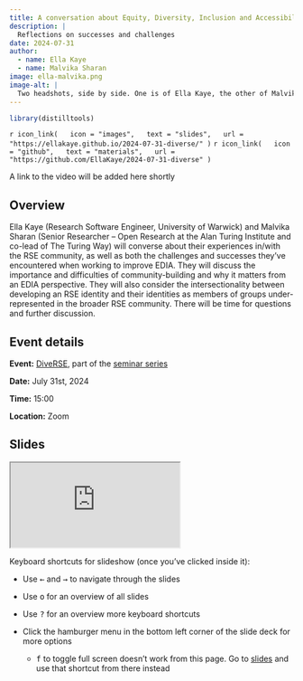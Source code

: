 ```yaml
---
title: A conversation about Equity, Diversity, Inclusion and Accessibility (EDIA) in the RSE community
description: |
  Reflections on successes and challenges
date: 2024-07-31
author: 
  - name: Ella Kaye
  - name: Malvika Sharan
image: ella-malvika.png
image-alt: |
  Two headshots, side by side. One is of Ella Kaye, the other of Malvika Sharan.
---
```


```r
library(distilltools)
```

`r icon_link(
  icon = "images",
  text = "slides",
  url = "https://ellakaye.github.io/2024-07-31-diverse/"
)`
`r icon_link(
  icon = "github",
  text = "materials",
  url = "https://github.com/EllaKaye/2024-07-31-diverse"
)`

:::{.callout-note}
A link to the video will be added here shortly
:::

## Overview 

Ella Kaye (Research Software Engineer, University of Warwick) and Malvika Sharan (Senior Researcher – Open Research at the Alan Turing Institute and co-lead of The Turing Way) will converse about their experiences in/with the RSE community, as well as both the challenges and successes they’ve encountered when working to improve EDIA. They will discuss the importance and difficulties of community-building and why it matters from an EDIA perspective. They will also consider the intersectionality between developing an RSE identity and their identities as members of groups under-represented in the broader RSE community. There will be time for questions and further discussion.

## Event details

**Event:** [DiveRSE](https://diverse-rse.github.io/events/2024-07-31), part of the [seminar series](https://diverse-rse.github.io)

**Date:** July 31st, 2024

**Time:** 15:00

**Location:** Zoom


## Slides

<iframe class="slide-deck ar4x3" src="https://ellakaye.github.io/2024-07-31-diverse/" title="Slide deck for the conversation">
</iframe>

Keyboard shortcuts for slideshow (once you've clicked inside it):

- Use <kbd>←</kbd> and <kbd>→</kbd> to navigate through the slides

- Use <kbd>o</kbd> for an overview of all slides

- Use <kbd>?</kbd> for an overview more keyboard shortcuts

- Click the hamburger menu in the bottom left corner of the slide deck for more options

  - <kbd>f</kbd> to toggle full screen doesn't work from this page. Go to [slides](https://ellakaye.github.io/2024-07-31-diverse/) and use that shortcut from there instead